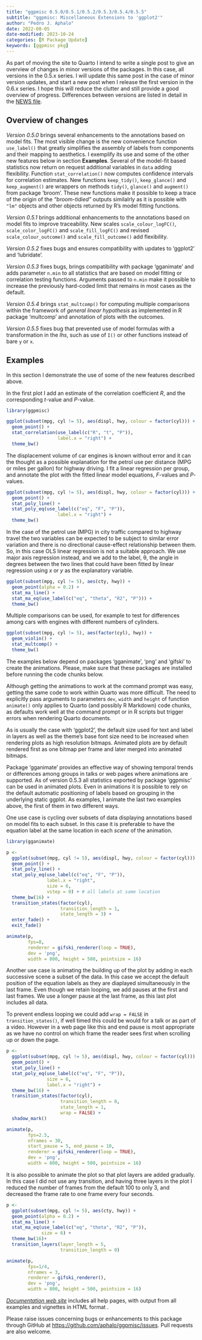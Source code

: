 ```yaml
---
title: "ggpmisc 0.5.0/0.5.1/0.5.2/0.5.3/0.5.4/0.5.5"
subtitle: "ggpmisc: Miscellaneous Extensions to 'ggplot2'"
author: "Pedro J. Aphalo"
date: 2022-08-05
date-modified: 2023-10-24
categories: [R Package Update]
keywords: [ggpmisc pkg]
---
```


::: callout-note

As part of moving the site to Quarto I intend to write a single post to give an
overview of changes in minor versions of the packages. In this case, all
versions in the 0.5.x series. I will update this same post in the case of minor
version updates, and start a new post when I release the first version in the
0.6.x series. I hope this will reduce the clutter and still provide a good
overview of progress. Differences between versions are listed in detail in the
[NEWS file](https://docs.r4photobiology.info/ggpmisc/news/).

:::

## Overview of changes

_Version 0.5.0_ brings several enhancements to the annotations based on model fits. The most visible change is the new convenience function `use_label()` that greatly simplifies the assembly of labels from components and their mapping to aesthetics. I exemplify its use and some of the other new features below in section **Examples**. Several of the model-fit based statistics now return on request additional variables in `data` adding flexibility. Function `stat_correlation()` now computes confidence intervals for correlation estimates. New functions `keep_tidy()`, `keep_glance()` and `keep_augment()` are wrappers on methods `tidy()`, `glance()` and `augment()` from package 'broom'. These new functions make it possible to keep a trace of the origin of the _"broom-tidied"_ outputs similalrly as it is possible with `"lm"` objects and other objects returned by R's model fitting functions.

_Version 0.5.1_ brings additional enhancements to the annotations based on model fits to improve traceability. New scales `scale_colour_logFC()`, `scale_color_logFC()` and `scale_fill_logFC()` and revised `scale_colour_outcome()` and `scale_fill_outcome()` add flexibility.

_Version 0.5.2_ fixes bugs and ensures compatibility with updates to 'ggplot2' and 'lubridate'. 

_Version 0.5.3_ fixes bugs, brings compatibility with package 'gganimate' and adds parameter `n.min` to all statistics that are based on model fitting or correlation testing functions. Arguments passed to `n.min` make it possible to increase the previously hard-coded limit that remains in most cases as the default.

_Version 0.5.4_ brings `stat_multcomp()` for computing multiple comparisons within the framework of _general linear hypothesis_ as implemented in R package 'multcomp' and annotation of plots with the outcomes.

_Version 0.5.5_ fixes bug that prevented use of model formulas with a transformation in the _lhs_, such as use of `I()` or other functions instead of bare `y` or `x`.

## Examples

In this section I demonstrate the use of some of the new features described above.

In the first plot I add an estimate of the correlation coefficient _R_, and the corresponding _t_-value and _P_-value.

```r
library(ggpmisc)
```

```r
ggplot(subset(mpg, cyl != 5), aes(displ, hwy, colour = factor(cyl))) +
  geom_point() +
  stat_correlation(use_label(c("R", "t", "P")),
                   label.x = "right") +
  theme_bw()
```

The displacement volume of car engines is known without error and it can the thought as a possible explanation for the petrol use per distance (MPG or miles per gallon) for highway driving. I fit a linear regression per group, and annotate the plot with the fitted linear model equations, _F_-values and _P_-values.

```r
ggplot(subset(mpg, cyl != 5), aes(displ, hwy, colour = factor(cyl))) +
  geom_point() +
  stat_poly_line() +
  stat_poly_eq(use_label(c("eq", "F", "P")),
                   label.x = "right") +
  theme_bw()
```

In the case of the petrol use (MPG) in city traffic compared to highway travel the two variables can be expected to be subject to similar error variation and there is no directional cause-effect relationship between them. So, in this case OLS linear regression is not a suitable approach. We use major axis regression instead, and we add to the label, θ, the angle in degrees between the two lines that could have been fitted by linear regression using _x_ or _y_ as the explanatory variable.

```r
ggplot(subset(mpg, cyl != 5), aes(cty, hwy)) +
  geom_point(alpha = 0.2) +
  stat_ma_line() +
  stat_ma_eq(use_label(c("eq", "theta", "R2", "P"))) +
  theme_bw()
```

Multiple comparisons can be used, for example to test for differences among cars with engines with different numbers of
cylinders.

```r
ggplot(subset(mpg, cyl != 5), aes(factor(cyl), hwy)) +
  geom_violin() +
  stat_multcomp() +
  theme_bw()
```

::: callout-warning
The examples below depend on packages 'gganimate', 'png' and 'gifski' to create the animations. Please, make sure that these packages are installed before running the code chunks below.

Although getting the animations to work at the command prompt was easy, getting the same code to work within Quarto was more difficult. The need to explicitly pass arguments to parameters `dev`, `width` and `height` of function `animate()` only applies to Quarto (and possibly R Markdown) code chunks, as defaults work well at the command prompt or in R scripts but trigger errors when rendering Quarto documents.

As is usually the case with 'ggplot2', the default size used for text and label in layers as well as the theme's base font size need to be increased when rendering plots as high resolution bitmaps. Animated plots are by default rendered first as one bitmap per frame and later merged into animated bitmaps.
:::

Package 'gganimate' provides an effective way of showing temporal trends or differences among groups in talks or web pages where animations are supported. As of version 0.5.3 all statistics exported by package 'ggpmisc' can be used in animated plots. Even in animations it is possible to rely on the default automatic positioning of labels based on grouping in the underlying static ggplot. As examples, I animate the last two examples above, the first of them in two different ways.

One use case is cycling over subsets of data displaying annotations based on model fits to each subset. In this case it is preferable to have the equation label at the same location in each _scene_ of the animation.

```r
library(gganimate)
```

```r
p <- 
  ggplot(subset(mpg, cyl != 5), aes(displ, hwy, colour = factor(cyl))) +
  geom_point() +
  stat_poly_line() +
  stat_poly_eq(use_label(c("eq", "F", "P")),
               label.x = "right",
               size = 6,
               vstep = 0) + # all labels at same location
  theme_bw(16) +
  transition_states(factor(cyl),
                    transition_length = 1,
                    state_length = 3) + 
  enter_fade() +
  exit_fade()

animate(p, 
        fps=8, 
        renderer = gifski_renderer(loop = TRUE), 
        dev = 'png',
        width = 800, height = 500, pointsize = 16)
```

Another use case is animating the building up of the plot by adding in each successive scene a subset of the data. In this case we accept the default position of the equation labels as they are diaplayed simultaneously in the last frame. Even though we retain looping, we add pauses at the first and last frames. We use a longer pause at the last frame, as this last plot includes all data.

To prevent endless looping we could add `wrap = FALSE` in `transition_states()`, if well timed this could be would for a talk or as part of a video. However in a web page like this and end pause is most appropriate as we have no control on which frame the reader sees first when scrolling up or down the page.

```r
p <- 
  ggplot(subset(mpg, cyl != 5), aes(displ, hwy, colour = factor(cyl))) +
  geom_point() +
  stat_poly_line() +
  stat_poly_eq(use_label(c("eq", "F", "P")),
               size = 6,
               label.x = "right") +
  theme_bw(16) +
  transition_states(factor(cyl),
                    transition_length = 0,
                    state_length = 1,
                    wrap = FALSE) + 
  shadow_mark()

animate(p, 
        fps=2.5,
        nframes = 30,
        start_pause = 5, end_pause = 10,
        renderer = gifski_renderer(loop = TRUE), 
        dev = 'png',
        width = 800, height = 500, pointsize = 16)
```

It is also possible to animate the plot so that plot layers are added gradually. In this case I did not use any transition, and having three layers in the plot I reduced the number of frames from the default 100 to only 3, and decreased the frame rate to one frame every four seconds. 

```r
p <-
  ggplot(subset(mpg, cyl != 5), aes(cty, hwy)) +
  geom_point(alpha = 0.2) +
  stat_ma_line() +
  stat_ma_eq(use_label(c("eq", "theta", "R2", "P")),
             size = 6) +
  theme_bw(16)+
  transition_layers(layer_length = 5,
                    transition_length = 0)

animate(p, 
        fps=1/4,
        nframes = 3,
        renderer = gifski_renderer(), 
        dev = 'png',
        width = 800, height = 500, pointsize = 16)
```

::: callout-note

[*Documentation web site*](http://docs.r4photobiology.info/ggpmisc/) includes all help pages, with output from all examples and vignettes in HTML format .

Please raise issues concerning bugs or enhancements to this package through GitHub at <https://github.com/aphalo/ggpmisc/issues>. Pull requests are also welcome.

:::
